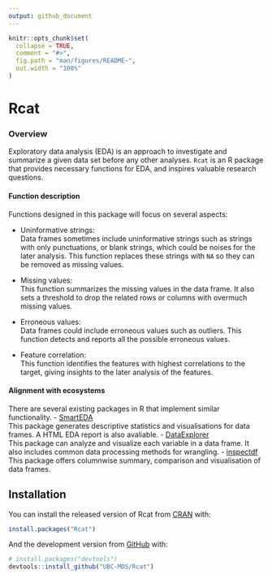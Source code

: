 ```yaml
---
output: github_document
---
```


<!-- README.md is generated from README.Rmd. Please edit that file -->

```r
knitr::opts_chunk$set(
  collapse = TRUE,
  comment = "#>",
  fig.path = "man/figures/README-",
  out.width = "100%"
)
```

# Rcat

<!-- badges: start -->
<!-- badges: end -->

### Overview
Exploratory data analysis (EDA) is an approach to investigate and summarize a given data set before any other analyses. `Rcat` is an R package that provides necessary functions for EDA, and inspires valuable research questions.

#### Function description
Functions designed in this package will focus on several aspects: 

- Uninformative strings:  
Data frames sometimes include uninformative strings such as strings with only punctuations, or blank strings, which could be noises for the later analysis. This function replaces these strings with `NA` so they can be removed as missing values.

- Missing values:  
This function summarizes the missing values in the data frame. It also sets a threshold to drop the related rows or columns with overmuch missing values.

- Erroneous values:  
Data frames could include erroneous values such as outliers. This function detects and reports all the possible erroneous values.

- Feature correlation:  
This function identifies the features with highest correlations to the target, giving insights to the later analysis of the features.

#### Alignment with ecosystems
There are several existing packages in R that implement similar functionality. 
- [SmartEDA](https://cran.r-project.org/web/packages/SmartEDA/index.html)  
This package generates descriptive statistics and visualisations for data frames. A HTML EDA report is also avaliable.
- [DataExplorer](https://cran.r-project.org/web/packages/SmartEDA/index.html)  
This package can analyze and visualize each variable in a data frame. It also includes common data processing methods for wrangling.
- [inspectdf](https://cran.r-project.org/web/packages/inspectdf/index.html)  
This package offers columnwise summary, comparison and visualisation of data frames.


## Installation

You can install the released version of Rcat from [CRAN](https://CRAN.R-project.org) with:

``` r
install.packages("Rcat")
```

And the development version from [GitHub](https://github.com/) with:

``` r
# install.packages("devtools")
devtools::install_github("UBC-MDS/Rcat")
```
